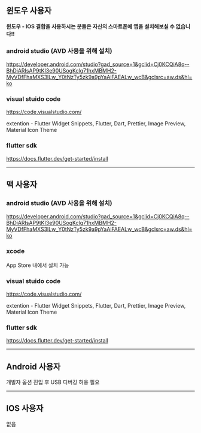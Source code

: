 ## 윈도우 사용자

**윈도우 - IOS 결합을 사용하시는 분들은 자신의 스마트폰에 앱을 설치해보실 수 없습니다!!**

### android studio (AVD 사용을 위해 설치)

https://developer.android.com/studio?gad_source=1&gclid=Cj0KCQiA8q--BhDiARIsAP9tKI3e90USogKclg71hxMBMH2-MyVDfFhaMXS3lLw_Y0tNzTy5zk9a9pYaAiFAEALw_wcB&gclsrc=aw.ds&hl=ko

### visual stuido code

https://code.visualstudio.com/

extention - Flutter Widget Snippets, Flutter, Dart, Prettier, Image Preview, Material Icon Theme

### flutter sdk

https://docs.flutter.dev/get-started/install

---

## 맥 사용자

### android studio (AVD 사용을 위해 설치)

https://developer.android.com/studio?gad_source=1&gclid=Cj0KCQiA8q--BhDiARIsAP9tKI3e90USogKclg71hxMBMH2-MyVDfFhaMXS3lLw_Y0tNzTy5zk9a9pYaAiFAEALw_wcB&gclsrc=aw.ds&hl=ko

### xcode

App Store 내에서 설치 가능

### visual stuido code

https://code.visualstudio.com/

extention - Flutter Widget Snippets, Flutter, Dart, Prettier, Image Preview, Material Icon Theme

### flutter sdk

https://docs.flutter.dev/get-started/install

---

## Android 사용자

개발자 옵션 진입 후 USB 디버깅 허용 필요

---

## IOS 사용자

없음